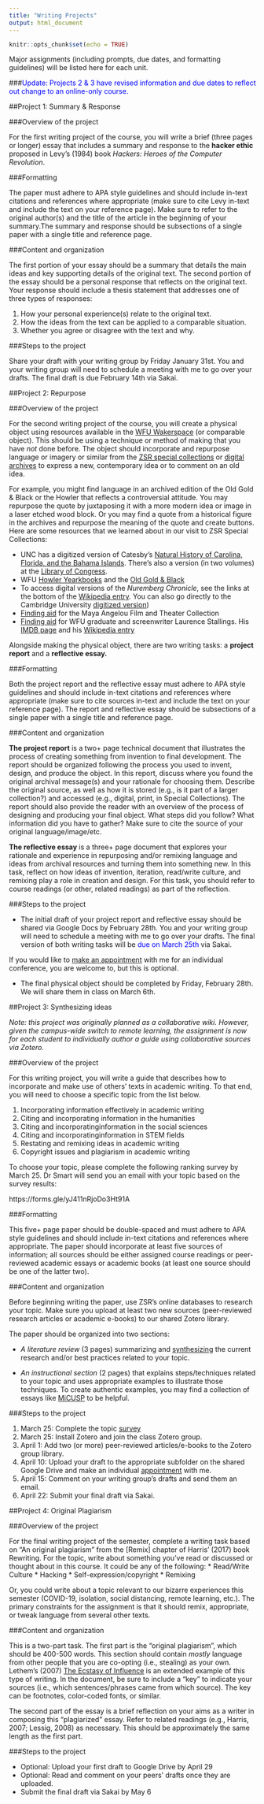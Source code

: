 ```yaml
---
title: "Writing Projects"
output: html_document
---
```


```r
knitr::opts_chunk$set(echo = TRUE)
```

Major assignments (including prompts, due dates, and formatting guidelines) will be listed here for each unit.

###<span style="color: blue;">Update: Projects 2 & 3 have revised information and due dates to reflect out change to an online-only course.
</span>


##Project 1: Summary & Response

###Overview of the project 

For the first writing project of the course, you will write a brief (three pages or longer) essay that includes a summary and response to the **hacker ethic** proposed in Levy's (1984) book *Hackers: Heroes of the Computer Revolution*.  

###Formatting

The paper must adhere to APA style guidelines and should include in-text citations and references where appropriate (make sure to cite Levy in-text and include the text on your reference page).  Make sure to refer to the original author(s) and the title of the article in the beginning of your summary.The summary and response should be subsections of a single paper with a single title and reference page.  

###Content and organization

The first portion of your essay should be a summary that details the main ideas and key supporting details of the original text. 
The second portion of the essay should be a personal response that reflects on the original text.  Your response should include a thesis statement that addresses one of three types of responses:

1.	How your personal experience(s) relate to the original text.
2.	How the ideas from the text can be applied to a comparable situation.
3.	Whether you agree or disagree with the text and why.  

###Steps to the project

Share your draft with your writing group by Friday January 31st. You and your writing group will need to schedule a meeting with me to go over your drafts.  The final draft is due February 14th via Sakai.  

##Project 2: Repurpose

###Overview of the project 

For the second writing project of the course, you will create a physical object using resources available in the [WFU Wakerspace](https://wakerspace.wfu.edu/) (or comparable object).  This should be using a technique or method of making that you have *not* done before. The object should incorporate and repurpose language or imagery or similar from the [ZSR special collections](https://zsr.wfu.edu/special/) or [digital archives](https://zsr.wfu.edu/special/collections/digital/) to express a new, contemporary idea or to comment on an old idea. 

For example, you might find language in an archived edition of the Old Gold & Black or the Howler that reflects a controversial attitude.  You may repurpose the quote by juxtaposing it with a more modern idea or image in a laser etched wood block.  Or you may find a quote from a historical figure in the archives and repurpose the meaning of the quote and create buttons. Here are some resources that we learned about in our visit to ZSR Special Collections: 

* UNC has a digitized version of Catesby's [Natural History of Carolina, Florida, and the Bahama Islands](https://cdn.lib.unc.edu/dc/catesby/).  There's also a version (in two volumes) at the [Library of Congress](https://www.loc.gov/item/agr02000176/).
* WFU [Howler Yearkbooks](https://lib.digitalnc.org/search?p=Yearbooks+Wake+Forest+University&sf=year&so=a) and the [Old Gold & Black](http://wakespace.lib.wfu.edu/handle/10339/48)
* To access digital versions of the *Nuremberg Chronicle*, see the links at the bottom of the [Wikipedia entry](https://en.wikipedia.org/wiki/Nuremberg_Chronicle). You can also go directly to the Cambridge University [digitized version](https://cudl.lib.cam.ac.uk/view/PR-INC-00000-A-00007-00002-00888))
* [Finding aid](https://wakespace.lib.wfu.edu/handle/10339/28134) for the Maya Angelou Film and Theater Collection
* [Finding aid](https://wakespace.lib.wfu.edu/handle/10339/27900) for WFU graduate and screenwriter Laurence Stallings.  His [IMDB page](https://www.imdb.com/name/nm0821716/?ref_=fn_al_nm_1) and his [Wikipedia entry](https://en.wikipedia.org/wiki/Laurence_Stallings)

Alongside making the physical object, there are two writing tasks: a **project report** and a **reflective essay.**  

###Formatting

Both the project report and the reflective essay must adhere to APA style guidelines and should include in-text citations and references where appropriate (make sure to cite sources in-text and include the text on your reference page). The report and reflective essay should be subsections of a single paper with a single title and reference page.  

###Content and organization

**The project report** is a two+ page technical document that illustrates the process of creating something from invention to final development.  The report should be organized following the process you used to invent, design, and produce the object.  In this report, discuss where you found the original archival message(s) and your rationale for choosing them. Describe the original source, as well as how it is stored (e.g., is it part of a larger collection?) and accessed (e.g., digital, print, in Special Collections). The report should also provide the reader with an overview of the process of designing and producing your final object. What steps did you follow? What information did you have to gather? Make sure to cite the source of your original language/image/etc.

**The reflective essay** is a three+ page document that explores your rationale and experience in repurposing and/or remixing language and ideas from  archival resources and turning them into something new. In this task, reflect on how ideas of invention, iteration, read/write culture, and remixing play a role in creation and design. For this task, you should refer to course readings (or other, related readings) as part of the reflection.  

###Steps to the project

* The initial draft of your project report and reflective essay should be shared via Google Docs by February 28th. You and your writing group will need to schedule a meeting with me to go over your drafts. The final version of both writing tasks will be <span style="color: blue;">due on March 25th</span> via Sakai. 

If you would like to [make an appointment](https://calendar.google.com/calendar/selfsched?sstoken=UUc1WHljZHl2cHFRfGRlZmF1bHR8MDg4ZmI1NzkxZjMwNWUyYWMzMTI1MjgzMDlkNDBiYzk) with me for an individual conference, you are welcome to, but this is optional.  

* The final physical object should be completed by Friday, February 28th.  We will share them in class on March 6th.  

##Project 3: Synthesizing ideas

*Note: this project was originally planned as a collaborative wiki. However, given the campus-wide switch to remote learning, the assignment is now for each student to individually author a guide using collaborative sources via Zotero.*  

###Overview of the project 

For this writing project, you will write a guide that describes how to incorporate and make use of others’ texts in academic writing.  To that end, you will need to choose a specific topic from the list below.  

1.	Incorporating information effectively in academic writing
2.	Citing and incorporating information in the humanities
3.	Citing and incorporatinginformation in the social sciences
4.	Citing and incorporatinginformation in STEM fields
5.	Restating and remixing ideas in academic writing
6.	Copyright issues and plagiarism in academic writing

To choose your topic, please complete the following ranking survey by March 25.  Dr Smart will send you an email with your topic based on the survey results:

https://forms.gle/yJ411nRjoDo3Ht91A

###Formatting

This five+ page paper should be double-spaced and must adhere to APA style guidelines and should include in-text citations and references where appropriate.  The paper should incorporate at least five sources of information; all sources should be either assigned course readings or peer-reviewed academic essays or academic books (at least one source should be one of the latter two).  

###Content and organization

Before beginning writing the paper, use ZSR's online databases to research your topic. Make sure you upload at least two new sources (peer-reviewed research articles or academic e-books) to our shared Zotero library.  

The paper should be organized into two sections: 

* *A literature review* (3 pages) summarizing and [synthesizing](https://users.drew.edu/sjamieso/synthesis.html) the current research and/or best practices related to your topic. 

* *An instructional section* (2 pages) that explains steps/techniques related to your topic and uses appropriate examples to illustrate those techniques. To create authentic examples, you may find a collection of essays like [MiCUSP](https://micusp.elicorpora.info/) to be helpful.  

###Steps to the project

1. March 25: Complete the topic [survey](https://forms.gle/yJ411nRjoDo3Ht91A)
2. March 25: Install Zotero and join the class Zotero group.
3. April 1: Add two (or more) peer-reviewed articles/e-books to the Zotero group library.
4. April 10: Upload your draft to the appropriate subfolder on the shared Google Drive and make an individual [appointment](https://calendar.google.com/calendar/selfsched?sstoken=UUc1WHljZHl2cHFRfGRlZmF1bHR8MDg4ZmI1NzkxZjMwNWUyYWMzMTI1MjgzMDlkNDBiYzk) with me.
5. April 15: Comment on your writing group's drafts and send them an email.
6. April 22: Submit your final draft via Sakai.  

##Project 4: Original Plagiarism

###Overview of the project 

For the final writing project of the semester, complete a writing task based on "An original plagiarism" from the [Remix] chapter of Harris' (2017) book Rewriting. For the topic, write about something you've read or discussed or thought about in this course.  It could be any of the following: 
* Read/Write Culture
* Hacking
* Self-expression/copyright
* Remixing

Or, you could write about a topic relevant to our bizarre experiences this semester (COVID-19, isolation, social distancing, remote learning, etc.). The primary constraints for the assignment is that it should remix, appropriate, or tweak language from several other texts.  

###Content and organization

This is a two-part task.  The first part is the "original plagiarism", which should be 400-500 words. This section should contain *mostly* language from other people that you are co-opting (i.e., stealing) as your own. Lethem's (2007) [The Ecstasy of Influence](https://archive.harpers.org/2007/02/pdf/HarpersMagazine-2007-02-0081387.pdf?AWSAccessKeyId=AKIAUXG2GD7CYHBPPE7E&Expires=1583437546&Signature=ZNEVEZGG60LUHfGDZYUEL8woeFs%3D) is an extended example of this type of writing.  In the document, be sure to include a "key" to indicate your sources (i.e., which sentences/phrases came from which source).  The key can be footnotes, color-coded fonts, or similar.  

The second part of the essay is a brief reflection on your aims as a writer in composing this "plagiarized" essay. Refer to related readings (e.g., Harris, 2007; Lessig, 2008) as necessary. This should be approximately the same length as the first part.   

###Steps to the project

* Optional: Upload your first draft to Google Drive by April 29
* Optional: Read and comment on your peers' drafts once they are uploaded.  
* Submit the final draft via Sakai by May 6




